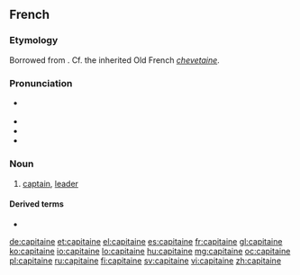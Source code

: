 ==French==

===Etymology===
Borrowed from {{etyl|LL.|fr}} {{term|capitaneus|lang=la}}. Cf. the inherited Old French ''[[chevetaine]]''.

===Pronunciation===
* {{IPA|/ka.pi.tɛn/|lang=fr}} {{X-SAMPA|/ka.pi.tEn/}}
* {{audio|Fr-capitaine.ogg|audio}}
* {{rhymes|ɛn|lang=fr}}
* {{homophones|capitaines|lang=fr}}

===Noun===
{{fr-noun|m}}

# [[captain]], [[leader]]

====Derived terms====
* {{l|fr|capitainerie}}

[[de:capitaine]]
[[et:capitaine]]
[[el:capitaine]]
[[es:capitaine]]
[[fr:capitaine]]
[[gl:capitaine]]
[[ko:capitaine]]
[[io:capitaine]]
[[lo:capitaine]]
[[hu:capitaine]]
[[mg:capitaine]]
[[oc:capitaine]]
[[pl:capitaine]]
[[ru:capitaine]]
[[fi:capitaine]]
[[sv:capitaine]]
[[vi:capitaine]]
[[zh:capitaine]]